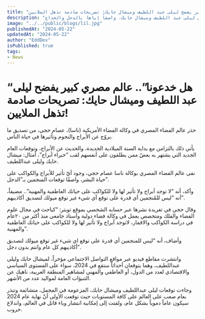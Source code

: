 ```yaml
---
title: "هل خدعونا.. عالم مصري كبير يفضح ليلى عبد اللطيف وميشال حايك: تصريحات صادمة تذهل الملايين!"
description: "عالم الفضاء المصري في ناسا، عصام حجي، يكشف زيف تأثير الأبراج والكواكب على حياتنا، محذراً من تصديق توقعات المنجمين مثل ليلى عبد اللطيف وميشال حايك، واصفاً إياها بالدجل والخداع."
image: "../../public/blogs/lil.jpg"
publishedAt: "2024-05-22"
updatedAt: "2024-05-22"
author: "EddDev"
isPublished: true
tags:
- News
---
```


# “هل خدعونا”.. عالم مصري كبير يفضح ليلى عبد اللطيف وميشال حايك: تصريحات صادمة تذهل الملايين!

حذر عالم الفضاء المصري في وكالة الفضاء الأمريكية (ناسا)، عصام حجي، من تصديق ما يروّج عن الأبراج والنجوم وتأثيرها في حياة الناس.

يأتي ذلك بالتزامن مع بداية السنة الميلادية الجديدة، والحديث عن الأبراج، وتوقعات العام الجديد التي يشتهر به بعضٌ ممن يطلقون على أنفسهم لقب “خبراء أبراج”، أمثال: ميشال حايك وليلى عبداللطيف.

نفى عالم الفضاء المصري بوكالة ناسا عصام حجي، وجود أيّ تأثير للأبراج والكواكب على حياة البشر، واصفًا توقعات المنجمين بـ”الدجل”.

وأكد، أنه “لا توجد أبراج ولا تأثير لها ولا للكواكب على حياتك العاطفية والمهنية”.. مضيفاً، أنه “ليس للمُنجمين أي قدرة على توقع أي شيء غير توقع ميولك لتصديق أكاذيبهم”.

وقال حجي في تغريدة نشرها عبر حسابه الشخصي بموقع تويتر: “كباحث في مجال علوم الفضاء والفلك ومتخصص يعمل في وكالة فضاء دولية وأستاذ جامعي منذ أكثر من ٢٠عام في دراسة الكواكب والاقمار، لاتوجد أبراج ولا تأثير لها ولا للكواكب على حياتك العاطفية والمهنية”.

وأضاف، أنه “ليس للمنجمين أي قدرة على توقع اي شيء غير توقع ميولك لتصديق أكاذيبهم كل عام وانتم بدون دجل”.

وانتشرت مقاطع فيديو عبر مواقع التواصل الاجتماعي مؤخراً، لميشال حايك وليلى عبداللطيف، وهما يتوقعان أحداثاً ستقع في 2024، سواء على المستوى السياسي والاقتصادي لعدد من الدول، أو العاطفي والمهني لمشاهير المنطقة العربية، ناهيك عن التنبؤات العامة لمواليد عدد من الأشهر.

وجاءت توقعات ليلى عبداللطيف وميشال حايك، المزعومة في المجمل، متشائمة وتنذر بعام صعب على العالم على كافة المستويات حيث توقعت الأولى أنّ نهاية عام 2024 سيكون عاماً دموياً بشكل عام، ولفتت إلى إمكانية انتشار وباء قاتل في العالم، واندلاع حروب.
